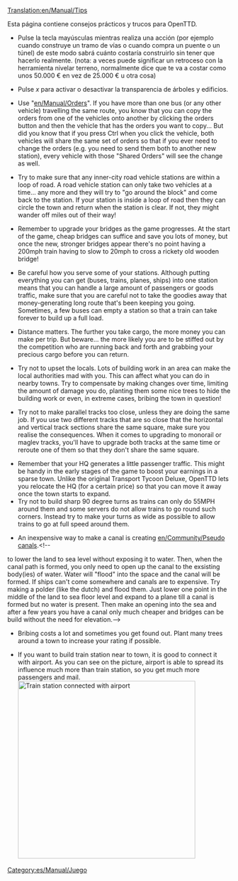 [[Translation:en/Manual/Tips]]
{{es/Traducción|en/Manual/Tips|14}}
{{es/Manual/Tabla de contenido}}

Esta página contiene consejos prácticos y trucos para OpenTTD.

*Pulse la tecla mayúsculas mientras realiza una acción (por ejemplo cuando construye un tramo de vías o cuando compra un puente o un túnel) de este modo sabrá cuánto costaría construirlo sin tener que hacerlo realmente. (nota: a veces puede significar un retroceso con la herramienta nivelar terreno, normalmente dice que te va a costar como unos 50.000 € en vez de 25.000 € u otra cosa)

*Pulse ''x'' para activar o desactivar la transparencia de árboles y edificios.

{{es/Pendiente de traducción}}

*Use "[[en/Manual/Orders]]".  If you have more than one bus (or any other vehicle) travelling the same route, you know that you can copy the orders from one of the vehicles onto another by clicking the orders button and then the vehicle that has the orders you want to copy...  But did you know that if you press Ctrl when you click the vehicle, both vehicles will share the same set of orders so that if you ever need to change the orders (e.g. you need to send them both to another new station), every vehicle with those "Shared Orders" will see the change as well.

*Try to make sure that any inner-city road vehicle stations are within a loop of road.  A road vehicle station can only take two vehicles at a time... any more and they will try to "go around the block" and come back to the station.  If your station is inside a loop of road then they can circle the town and return when the station is clear.  If not, they might wander off miles out of their way!

*Remember to upgrade your bridges as the game progresses.  At the start of the game, cheap bridges can suffice and save you lots of money, but once the new, stronger bridges appear there's no point having a 200mph train having to slow to 20mph to cross a rickety old wooden bridge!

*Be careful how you serve some of your stations.  Although putting everything you can get (buses, trains, planes, ships) into one station means that you can handle a large amount of passengers or goods traffic, make sure that you are careful not to take the goodies away that money-generating long route that's been keeping you going.  Sometimes, a few buses can empty a station so that a train can take forever to build up a full load.

*Distance matters.  The further you take cargo, the more money you can make per trip.  But beware... the more likely you are to be stiffed out by the competition who are running back and forth and grabbing your precious cargo before you can return.

*Try not to upset the locals.  Lots of building work in an area can make the local authorities mad with you.  This can affect what you can do in nearby towns.  Try to compensate by making changes over time, limiting the amount of damage you do, planting them some nice trees to hide the building work or even, in extreme cases, bribing the town in question!

*Try not to make parallel tracks too close, unless they are doing the same job.  If you use two different tracks that are so close that the horizontal and vertical track sections share the same square, make sure you realise the consequences.  When it comes to upgrading to monorail or maglev tracks, you'll have to upgrade both tracks at the same time or reroute one of them so that they don't share the same square.

*Remember that your HQ generates a little passenger traffic.  This might be handy in the early stages of the game to boost your earnings in a sparse town.  Unlike the original Transport Tycoon Deluxe, OpenTTD lets you relocate the HQ (for a certain price) so that you can move it away once the town starts to expand.
*Try not to build sharp 90 degree turns as trains can only do 55MPH around them and some servers do not allow trains to go round such corners. Instead try to make your turns as wide as possible to allow trains to go at full speed around them.

*An inexpensive way to make a canal is creating [[en/Community/Pseudo canals]].<!--
to lower the land to sea level without exposing it to water.  Then, when the canal path is formed, you only need to open up the canal to the exsisting body(ies) of water.  Water will "flood" into the space and the canal will be formed.
If ships can't come somewhere and canals are to expensive. Try making a polder (like the dutch) and flood them. Just lower one point in the middle of the land to sea floor level and expand to a plane till a canal is formed but no water is present. Then make an opening into the sea and after a few years you have a canal only much cheaper and bridges can be build without the need for elevation.-->

*Bribing costs a lot and sometimes you get found out. Plant many trees around a town to increase your rating if possible.

*If you want to build train station near to town, it is good to connect it with airport. As you can see on the picture, airport is able to spread its influence much more than train station, so you get much more passengers and mail. [[File:en/Manual/Train vs Airport station.png|thumb|400px|Train station connected with airport]]

[[Category:es/Manual/Juego]]